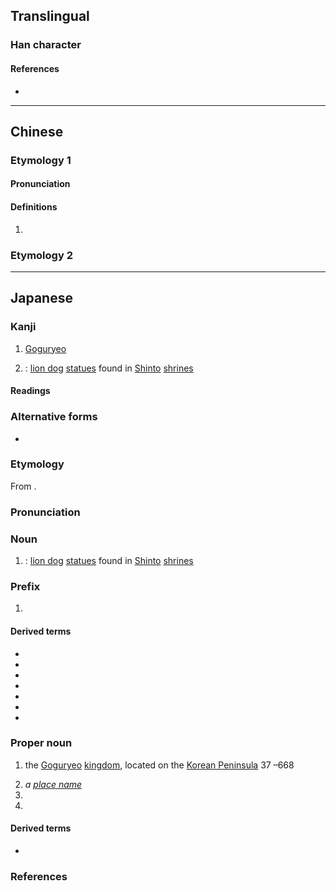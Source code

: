 {{character info/new}}
==Translingual==

===Han character===
{{Han char|rn=94|rad=犬|as=05|sn=8|four=|canj=KHHA|ids=⿰犭白}}

====References====
* {{Han ref|kx=0709.160|dkj=20349|dj=1122.040|hdz=21340.130|uh=72DB|ud=29403}}

----

==Chinese==

===Etymology 1===
{{zh-forms}}

====Pronunciation====
{{zh-pron
|m=pò
|cat=
}}

====Definitions====
{{zh-hanzi}}

# {{rfdef|zh}}

===Etymology 2===
{{zh-see|貊|v}}

----

==Japanese==

===Kanji===
{{ja-kanji|grade=|rs=犬05}}

# [[Goguryeo]]
# {{short for|ja|狛犬|tr=komainu|nodot=1}}: [[lion dog]] [[statue]]s found in [[Shinto]] [[shrine]]s

====Readings====
{{ja-readings
|goon=はく
|kanon=はく
|kun=こま-
}}

===Alternative forms===
{{ja-kanjitab|こま|yomi=k}}
* {{s|something originally imported from Korea, Goguryeo}} {{ja-l|高麗}}

===Etymology===

From {{m|ja|高麗|tr=Koma||[[Goguryeo]]}}.

===Pronunciation===
{{ja-pron|y=k|こま|acc=1|acc_ref=DJR}}

===Noun===
{{ja-noun|こま}}

# {{short for|ja|狛犬|tr=komainu|nodot=1|sort=こま}}: [[lion dog]] [[statue]]s found in [[Shinto]] [[shrine]]s

===Prefix===
{{ja-pos|prefix|こま}}

# {{n-g|indicates something that was originally imported via the Korean Peninsula}}

====Derived terms====
{{der-top}}
* {{ja-r|狛犬|こまいぬ}}
* {{ja-r|狛%江|^こま%え}}
* {{ja-r|狛楽|こまがく}}
* {{ja-r|狛%剣|こま%-つるぎ}}
* {{ja-r|狛%錦|こま%-にしき}}
* {{ja-r|狛笛|こまぶえ}}
* {{ja-r|狛鉾|こまぼこ}}
{{der-bottom}}

===Proper noun===
{{ja-pos|proper|こま}}

# {{lb|ja|sort=こま|historical}} the [[Goguryeo]] [[kingdom]], located on the [[Korean Peninsula]] 37 {{BCE}}–668 {{CE}}
# ''a [[place name]]''
# {{given name|ja|female|A=a|nodot=1|sort=こま}}
# {{surname|ja|A=a|nodot=1|sort=こま}}

====Derived terms====
* {{ja-r|独楽|こま}}

===References===
<references/>